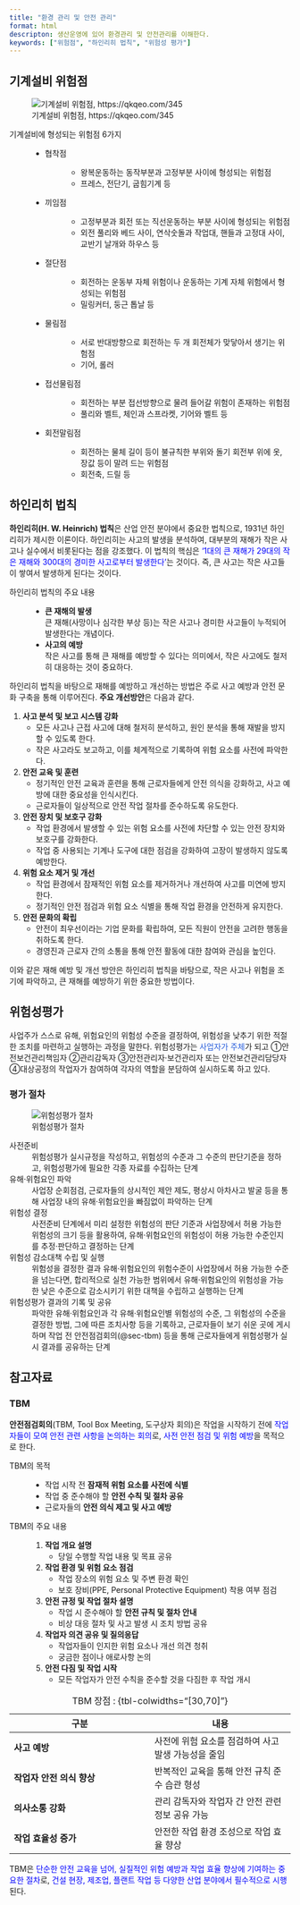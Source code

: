```yaml
---
title: "환경 관리 및 안전 관리"
format: html
descripton: 생산운영에 있어 환경관리 및 안전관리를 이해한다.
keywords: ["위험점", "하인리히 법칙", "위험성 평가"]
---
```



:::{.callout-tip icon=false title="기출: 115-1-9"}
:::

## 기계설비 위험점

![기계설비 위험점, https://qkqeo.com/345](https://img1.daumcdn.net/thumb/R800x0/?scode=mtistory2&fname=https%3A%2F%2Fblog.kakaocdn.net%2Fdn%2F7FJ6J%2Fbtrvdwbe0tV%2FcvpMO5e4vgwk8vw12bNu5k%2Fimg.jpg)

기계설비에 형성되는 위험점 6가지
: 
	- 협착점
	: 
		- 왕복운동하는 동작부분과 고정부분 사이에 형성되는 위험점
		- 프레스, 전단기, 굽힘기계 등
	- 끼임점
	:	
		- 고정부분과 회전 또는 직선운동하는 부분 사이에 형성되는 위험점
		- 외전 풀리와 베드 사이, 연삭숫돌과 작업대, 핸들과 고정대 사이, 교반기 날개와 하우스 등
	- 절단점
	:	
		- 회전하는 운동부 자체 위험이나 운동하는 기계 자체 위험에서 형성되는 위험점
		- 밀링커터, 둥근 톱날 등
	- 물림점
	:	
		- 서로 반대방향으로 회전하는 두 개 회전체가 맞닿아서 생기는 위험점
		- 기어, 롤러
	- 접선물림점
	:	
		- 회전하는 부분 접선방향으로 물려 들어갈 위험이 존재하는 위험점
		- 풀리와 벨트, 체인과 스프라켓, 기어와 벨트 등
	- 회전말림점
	:	
		- 회전하는 물체 길이 등이 불규칙한 부위와 돌기 회전부 위에 옷, 장값 등이 말려 드는 위험점
		- 회전축, 드릴 등

:::{.callout-tip icon=false title="기출: 127-1-3"}
:::

## 하인리히 법칙 {#sec-heinrich}

**하인리히(H. W. Heinrich) 법칙**은 산업 안전 분야에서 중요한 법칙으로, 1931년 하인리히가 제시한 이론이다. 하인리히는 사고의 발생을 분석하여, 대부분의 재해가 작은 사고나 실수에서 비롯된다는 점을 강조했다. 이 법칙의 핵심은 <font color="blue">'1대의 큰 재해가 29대의 작은 재해와 300대의 경미한 사고로부터 발생한다'</font>는 것이다. 즉, 큰 사고는 작은 사고들이 쌓여서 발생하게 된다는 것이다.

하인리히 법칙의 주요 내용
: 
	- **큰 재해의 발생**  
	  큰 재해(사망이나 심각한 부상 등)는 작은 사고나 경미한 사고들이 누적되어 발생한다는 개념이다.
	- **사고의 예방**  
	  작은 사고를 통해 큰 재해를 예방할 수 있다는 의미에서, 작은 사고에도 철저히 대응하는 것이 중요하다.

하인리히 법칙을 바탕으로 재해를 예방하고 개선하는 방법은 주로 사고 예방과 안전 문화 구축을 통해 이루어진다. **주요 개선방안**은 다음과 같다.

1. **사고 분석 및 보고 시스템 강화**
   - 모든 사고나 근접 사고에 대해 철저히 분석하고, 원인 분석을 통해 재발을 방지할 수 있도록 한다.
   - 작은 사고라도 보고하고, 이를 체계적으로 기록하여 위험 요소를 사전에 파악한다.

2. **안전 교육 및 훈련**
   - 정기적인 안전 교육과 훈련을 통해 근로자들에게 안전 의식을 강화하고, 사고 예방에 대한 중요성을 인식시킨다.
   - 근로자들이 일상적으로 안전 작업 절차를 준수하도록 유도한다.

3. **안전 장치 및 보호구 강화**
   - 작업 환경에서 발생할 수 있는 위험 요소를 사전에 차단할 수 있는 안전 장치와 보호구를 강화한다.
   - 작업 중 사용되는 기계나 도구에 대한 점검을 강화하여 고장이 발생하지 않도록 예방한다.

4. **위험 요소 제거 및 개선**
   - 작업 환경에서 잠재적인 위험 요소를 제거하거나 개선하여 사고를 미연에 방지한다.
   - 정기적인 안전 점검과 위험 요소 식별을 통해 작업 환경을 안전하게 유지한다.

5. **안전 문화의 확립**
   - 안전이 최우선이라는 기업 문화를 확립하여, 모든 직원이 안전을 고려한 행동을 취하도록 한다.
   - 경영진과 근로자 간의 소통을 통해 안전 활동에 대한 참여와 관심을 높인다.

이와 같은 재해 예방 및 개선 방안은 하인리히 법칙을 바탕으로, 작은 사고나 위험을 조기에 파악하고, 큰 재해를 예방하기 위한 중요한 방법이다.

## 위험성평가

사업주가 스스로 유해, 위험요인의 위험성 수준을 결정하여, 위험성을 낮추기 위한 적절한 조치를 마련하고 실행하는 과정을 말한다. 위험성평가는 <font color="#245bdb">사업자가 주체</font>가 되고 ①안전보건관리책임자 ②관리감독자 ③안전관리자·보건관리자 또는 안전보건관리담당자 ④대상공정의 작업자가 참여하여 각자의 역할을 분담하여 실시하도록 하고 있다. 

### 평가 절차

![위험성평가 절차](https://www.kosha.or.kr/_res/kosha/img/sub/rskassessment01_20231005.jpg)

사전준비
: 위험성평가 실시규정을 작성하고, 위험성의 수준과 그 수준의 판단기준을 정하고, 위험성평가에 필요한 각종 자료를 수집하는 단계

유해·위험요인 파악 
: 사업장 순회점검, 근로자들의 상시적인 제안 제도, 평상시 아차사고 발굴 등을 통해 사업장 내의 유해·위험요인을 빠짐없이 파악하는 단계

위험성 결정 
: 사전준비 단계에서 미리 설정한 위험성의 판단 기준과 사업장에서 허용 가능한 위험성의 크기 등을 활용하여, 유해·위험요인의 위험성이 허용 가능한 수준인지를 추정·판단하고 결정하는 단계

위험성 감소대책 수립 및 실행 
: 위험성을 결정한 결과 유해·위험요인의 위험수준이 사업장에서 허용 가능한 수준을 넘는다면, 합리적으로 실천 가능한 범위에서 유해·위험요인의 위험성을 가능한 낮은 수준으로 감소시키기 위한 대책을 수립하고 실행하는 단계

위험성평가 결과의 기록 및 공유 
: 파악한 유해·위험요인과 각 유해·위험요인별 위험성의 수준, 그 위험성의 수준을 결정한 방법, 그에 따른 조치사항 등을 기록하고, 근로자들이 보기 쉬운 곳에 게시하며 작업 전 안전점검회의(@sec-tbm) 등을 통해 근로자들에게 위험성평가 실시 결과를 공유하는 단계

## 참고자료 {#sec-ref-0604}

### TBM {#sec-tbm} 

**안전점검회의**(TBM, Tool Box Meeting, 도구상자 회의)은 작업을 시작하기 전에 <font color="blue">작업자들이 모여 안전 관련 사항을 논의하는 회의</font>로, <font color="blue">사전 안전 점검 및 위험 예방</font>을 목적으로 한다.  

TBM의 목적  
:   
	- 작업 시작 전 **잠재적 위험 요소를 사전에 식별**  
    - 작업 중 준수해야 할 **안전 수칙 및 절차 공유**  
    - 근로자들의 **안전 의식 제고 및 사고 예방**  

TBM의 주요 내용  
: 
	1. **작업 개요 설명**  
		- 당일 수행할 작업 내용 및 목표 공유  
	  
	  1. **작업 환경 및 위험 요소 점검**  
	     - 작업 장소의 위험 요소 및 주변 환경 확인  
	     - 보호 장비(PPE, Personal Protective Equipment) 착용 여부 점검  
	  
	  2. **안전 규정 및 작업 절차 설명**  
	     - 작업 시 준수해야 할 **안전 규칙 및 절차 안내**  
	     - 비상 대응 절차 및 사고 발생 시 조치 방법 공유  
	  
	  3. **작업자 의견 공유 및 질의응답**  
	     - 작업자들이 인지한 위험 요소나 개선 의견 청취  
	     - 궁금한 점이나 애로사항 논의  
	  
	  4. **안전 다짐 및 작업 시작**  
	     - 모든 작업자가 안전 수칙을 준수할 것을 다짐한 후 작업 개시  

| 구분 | 내용 |
|------|------|
| **사고 예방** | 사전에 위험 요소를 점검하여 사고 발생 가능성을 줄임 |
| **작업자 안전 의식 향상** | 반복적인 교육을 통해 안전 규칙 준수 습관 형성 |
| **의사소통 강화** | 관리 감독자와 작업자 간 안전 관련 정보 공유 가능 |
| **작업 효율성 증가** | 안전한 작업 환경 조성으로 작업 효율 향상 |
: TBM 장점 : {tbl-colwidths="[30,70]"}  

TBM은 <font color="blue">단순한 안전 교육을 넘어, 실질적인 위험 예방과 작업 효율 향상에 기여하는 중요한 절차</font>로, <font color="blue">건설 현장, 제조업, 플랜트 작업 등 다양한 산업 분야에서 필수적으로 시행</font>된다.
